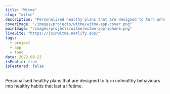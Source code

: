 ```yaml
---
title: "Witme"
slug: "witme"
description: "Personalised healthy plans that are designed to turn unhealthy behaviours into healthy habits that last a lifetime."
coverImage: "/images/projects/witme/witme-app-cover.png"
mainImage: "/images/projects/witme/witme-app-iphone.png"
liveSite: "https://joinwitme.netlify.app/"
tags:
  - project
  - app
  - food
date: 2022-09-22
isPublic: true
isFeatured: false
---
```


Personalised healthy plans that are designed to turn unhealthy behaviours into healthy habits that last a lifetime.
